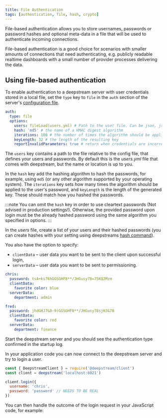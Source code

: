 ```yaml
---
title: File Authentication
tags: [authentication, file, hash, crypto]
---
```


File-based authentication allows you to store usernames, passwords or password hashes and optional meta-data in a file that will be used to authenticate incoming connections.

File-based authentication is a good choice for scenarios with smaller amounts of connections that need authenticating, e.g. publicly readable realtime dashboards with a small number of provider processes delivering the data.

## Using file-based authentication

To enable authentication to a deepstream server with user credentials stored in a local file, set the `type` key to `file` in the `auth` section of the server's [configuration file](../../../docs/server/configuration).

```yaml
auth:
  type: file
  options:
    users: fileLoad(users.yml) # Path to the user file. Can be json, js or yml
    hash: 'md5' # the name of a HMAC digest algorithm
    iterations: 100 # the number of times the algorithm should be applied
    keyLength: 32 # the length of the resulting key
    reportInvalidParameters: true # return when credentials are incorrect: missing username or password
```

The `users` key contains a path to the file relative to the config file, that defines your users and passwords. By default this is the _users.yml_ file that comes with deepstream, but the name or location is up to you.

In the `hash` key add the hashing algorithm to hash the passwords, for example,
using `md5` (or any other algorithm supported by your operating system). The `iterations` key sets how many times the algorithm should be applied to the user's password, and `keyLength` is the length of the generated key. These should match how you hashed the passwords.

:::note
You can omit the `hash` key in order to use cleartext passwords (Not advised in production settings!). Otherwise, the provided password upon login must be the already hashed password using the same algorithm you specified in options.
:::

In the _users_ file, create a list of your users and their hashed passwords (you can create hashes with your setting using deepstreams [hash command](../../../docs/server/command-line-interface#deepstream-hash)).

You also have the option to specify:
  - `clientData` – user data you want to be sent to the client upon successful login,
  - `serverData` – user data you want to be sent to permissioning.

```yaml
chris:
  password: tsA+ks76hGGSGHF8**/JHGusy78=75KQ2Mzm
  clientData:
    favorite color: blue
  serverData:
    department: admin

fred:
  password: jhdGHJ7&0-9)GGSGHF8**/JHGusy78sjHJ&78
  clientData:
    favorite color: red
  serverData:
    department: finance
```

Start the deepstream server and you should see the authentication type confirmed in the startup log.

In your application code you can now connect to the deepstream server and try to login a user.

```javascript
const { DeepstreamClient } = require('@deepstream/client')
const client = deepstream('localhost:6021')

client.login({
  username: 'chris',
  password: 'password' // NEEDS TO BE REAL
})
```

You can then handle the outcome of the login request in your JavaScript code, for example:

<JsLogin/>